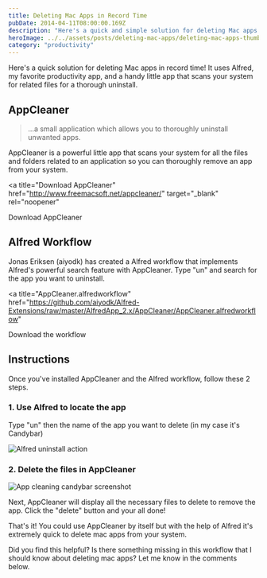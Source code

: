 ```yaml
---
title: Deleting Mac Apps in Record Time
pubDate: 2014-04-11T08:00:00.169Z
description: "Here's a quick and simple solution for deleting Mac apps in record time! It uses Alfred, my favorite productivity app"
heroImage: ../../assets/posts/deleting-mac-apps/deleting-mac-apps-thumb.jpeg
category: "productivity"
---
```


Here's a quick solution for deleting Mac apps in record time! It uses Alfred, my favorite productivity app, and a handy little app that scans your system for related files for a thorough uninstall.

## AppCleaner

> ...a small application which allows you to thoroughly uninstall unwanted apps.

AppCleaner is a powerful little app that scans your system for all the files and folders related to an application so you can thoroughly remove an app from your system.

<a
  title="Download AppCleaner"
  href="http://www.freemacsoft.net/appcleaner/"
  target="_blank"
  rel="noopener"
>
  Download AppCleaner
</a>

## Alfred Workflow

Jonas Eriksen (aiyodk) has created a Alfred workflow that implements Alfred's powerful search feature with AppCleaner. Type "un" and search for the app you want to uninstall.

<a
  title="AppCleaner.alfredworkflow"
  href="https://github.com/aiyodk/Alfred-Extensions/raw/master/AlfredApp_2.x/AppCleaner/AppCleaner.alfredworkflow"
>
  Download the workflow
</a>

## Instructions

Once you've installed AppCleaner and the Alfred workflow, follow these 2 steps.

### 1. Use Alfred to locate the app

Type "un" then the name of the app you want to delete (in my case it's Candybar)

<Image
  src="../../assets/posts/deleting-mac-apps/alfred-uninstall-action.png"
  alt="Alfred uninstall action"
/>

### 2. Delete the files in AppCleaner

<Image
  src="../../assets/posts/deleting-mac-apps/app-cleaner-candybar-screenshot.png"
  alt="App cleaning candybar screenshot"
  class="mb-2 mr-4 sm:float-left"
  width={320}
  height="auto"
/>

Next, AppCleaner will display all the necessary files to delete to remove the app. Click the "delete" button and your all done!

That's it! You could use AppCleaner by itself but with the help of Alfred it's extremely quick to delete mac apps from your system.

Did you find this helpful? Is there something missing in this workflow that I should know about deleting mac apps? Let me know in the comments below.
